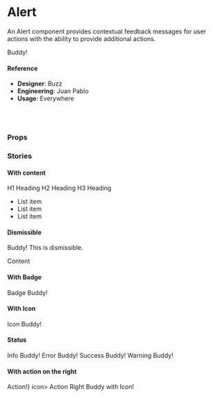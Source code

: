 
<Meta
  title="Components/Text/Alert"
  component={Alert}
/>

# Alert

An Alert component provides contextual feedback messages for user actions with the ability to provide additional actions.

<Preview>
  <Story name="default">
    <Alert>Buddy!</Alert>
  </Story>
</Preview>

#### Reference

- **Designer**: Buzz
- **Engineering**: Juan Pablo
- **Usage**: Everywhere

<br />
<br />

### Props

<Props of={Alert} />

### Stories

#### With content

<Preview>
  <Story name="with content">
    <Alert>
      <Heading size="h1">H1 Heading</Heading>
      <Heading size="h2">H2 Heading</Heading>
      <Heading size="h3">H3 Heading</Heading>
      <br/>
      <ul>
        <li>List item</li>
        <li>List item</li>
        <li>List item</li>
      </ul>
    </Alert>
  </Story>
</Preview>

#### Dismissible

<Preview>
  <Story name="dismissible">
    <div>
      <Alert dismissible>Buddy! This is dismissible.</Alert>
      <p>Content</p>
    </div>
  </Story>
</Preview>

#### With Badge

<Preview>
  <Story name="with badge">
    <div>
      <Alert badge="Wow">Badge Buddy!</Alert>
    </div>
  </Story>
</Preview>

#### With Icon

<Preview>
  <Story name="with icon">
    <div>
      <Alert icon>Icon Buddy!</Alert>
    </div>
  </Story>
</Preview>

#### Status

<Preview>
  <Story name="status">
    <div>
      <Alert status="info">Info Buddy!</Alert>
      <Alert status="error">Error Buddy!</Alert>
      <Alert status="success">Success Buddy!</Alert>
      <Alert status="warning">Warning Buddy!</Alert>
    </div>
  </Story>
</Preview>

#### With action on the right

<Preview>
  <Story name="action on the right">
    <div>
      <Alert actionRight={<Button size="sm">Action!</Button>} icon>
        Action Right Buddy with Icon!
      </Alert>
    </div>
  </Story>
</Preview>